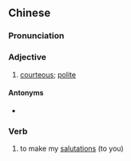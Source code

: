 {{also|有礼}}
==Chinese==
{{zh-forms|s=有礼}}

===Pronunciation===
{{zh-pron
|m=yǒulǐ
|c=jau5 lai5
|cat=a,v
}}

===Adjective===
{{zh-adj}}

# [[courteous]]; [[polite]]

====Antonyms====
* {{zh-l|無禮}}

===Verb===
{{zh-verb}}

# {{lb|zh|obsolete|humble}} to make my [[salutation]]s (to you)